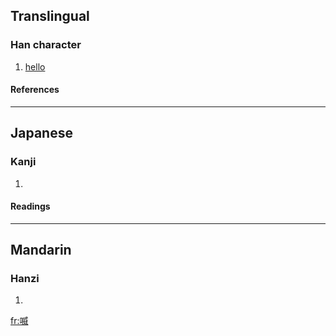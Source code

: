 ==Translingual==
===Han character===
{{Han char|rn=30|rad=口|as=09|sn=12|four=|canj=口戈竹女 (RIHV)}}
# [[hello]]
====References====
{{Han ref|kx=0201.121|dkj=04023|hdz=10652.010|uh=55B4|ud=21940}}
----
==Japanese==
===Kanji===
{{ja-kanji|grade=|rs=口09}}
# {{defn|Japanese}} 
====Readings====
{{ja-readings|on=[[い]] (i)|kun=}}
----
==Mandarin==
===Hanzi===
{{cmn-hanzi|pin=[[pèn]] ([[pen4]]), [[wēi]] ([[wei1]])|wg=p'en<sup>4</sup>, wei<sup>1</sup>}}
# {{defn|Mandarin}}

[[fr:喴]]